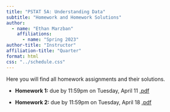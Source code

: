 ```yaml
---
title: "PSTAT 5A: Understanding Data"
subtitle: "Homework and Homework Solutions"
author:
  - name: "Ethan Marzban"
    affiliations:
      - name: "Spring 2023"
author-title: "Instructor"
affiliation-title: "Quarter"
format: html
css: "../schedule.css"
---
```


Here you will find all homework assignments and their solutions.

-   **Homework 1:** due by 11:59pm on Tuesday, April 11 <a href = "../Files/HW/HW01.pdf" class = "button label-outline" target = "_blank">.pdf</a> <br />

-   **Homework 2:** due by 11:59pm on Tuesday, April 18 <a href = "../Files/HW/HW02.pdf" class = "button label-outline" target = "_blank">.pdf</a> <br />


